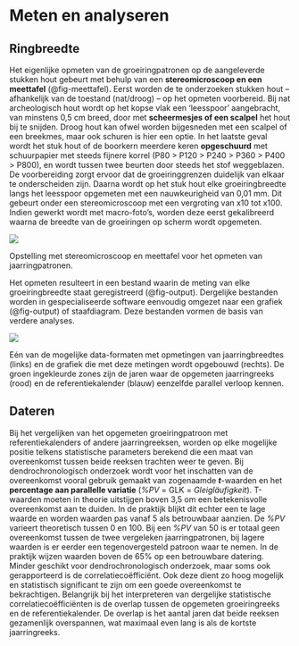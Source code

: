 # Meten en analyseren {#analyseren}

## Ringbreedte

Het eigenlijke opmeten van de groeiringpatronen op de aangeleverde stukken hout gebeurt met behulp van een **stereomicroscoop en een meettafel** (@fig-meettafel). Eerst worden de te onderzoeken stukken hout – afhankelijk van de toestand (nat/droog) – op het opmeten voorbereid. Bij nat archeologisch hout wordt op het kopse vlak een ‘leesspoor’ aangebracht, van minstens 0,5 cm breed, door met **scheermesjes of een scalpel** het hout bij te snijden. Droog hout kan ofwel worden bijgesneden met een scalpel of een breekmes, maar ook schuren is hier een optie. In het laatste geval wordt het stuk hout of de boorkern meerdere keren **opgeschuurd** met schuurpapier met steeds fijnere korrel (P80 > P120 > P240 > P360 > P400 > P800), en wordt tussen twee beurten door steeds het stof weggeblazen. De voorbereiding zorgt ervoor dat de groeiringgrenzen duidelijk van elkaar te onderscheiden zijn. Daarna wordt op het stuk hout elke groeiringbreedte langs het leesspoor opgemeten met een nauwkeurigheid van 0,01 mm. Dit gebeurt onder een stereomicroscoop met een vergroting van x10 tot x100. Indien gewerkt wordt met macro-foto’s, worden deze eerst gekalibreerd waarna de breedte van de groeiringen op scherm wordt opgemeten. 

::: {#fig-meettafel}

![](./figuren/dendro_figuur22.png)

Opstelling met stereomicroscoop en meettafel voor het opmeten van jaarringpatronen.
:::

Het opmeten resulteert in een bestand waarin de meting van elke groeiringbreedte staat geregistreerd (@fig-output). Dergelijke bestanden worden in gespecialiseerde software eenvoudig omgezet naar een grafiek (@fig-output) of staafdiagram. Deze bestanden vormen de basis van verdere analyses.

::: {#fig-output}

![](./figuren/dendro_figuur23.png)

Eén van de mogelijke data-formaten met opmetingen van jaarringbreedtes (links) en de grafiek die met deze metingen wordt opgebouwd (rechts). De groen ingekleurde zones zijn de jaren waar de opgemeten jaarringreeks (rood) en de referentiekalender (blauw) eenzelfde parallel verloop kennen.
:::


## Dateren

Bij het vergelijken van het opgemeten groeiringpatroon met referentiekalenders of andere jaarringreeksen, worden op elke mogelijke positie telkens statistische parameters berekend die een maat van overeenkomst tussen beide reeksen trachten weer te geven. Bij dendrochronologisch onderzoek wordt voor het inschatten van de overeenkomst vooral gebruik gemaakt van zogenaamde ***t***-waarden en het **percentage aan parallelle variatie** (*%PV* = GLK = *Gleigläufigkeit*). T-waarden moeten in theorie uitstijgen boven 3,5 om een betekenisvolle overeenkomst aan te duiden. In de praktijk blijkt dit echter een te lage waarde en worden waarden pas vanaf 5 als betrouwbaar aanzien. De *%PV* varieert theoretisch tussen 0 en 100. Bij een *%PV* van 50 is er totaal geen overeenkomst tussen de twee vergeleken jaarringpatronen, bij lagere waarden is er eerder een tegenovergesteld patroon waar te nemen. In de praktijk wijzen waarden boven de 65% op een betrouwbare datering. Minder geschikt voor dendrochronologisch onderzoek, maar soms ook gerapporteerd is de correlatiecoëfficiënt. Ook deze dient zo hoog mogelijk en statistisch significant te zijn om een goede overeenkomst te bekrachtigen. Belangrijk bij het interpreteren van dergelijke statistische correlatiecoëfficiënten is de overlap tussen de opgemeten groeiringreeks en de referentiekalender. De overlap is het aantal jaren dat beide reeksen gezamenlijk overspannen, wat maximaal even lang is als de kortste jaarringreeks.
